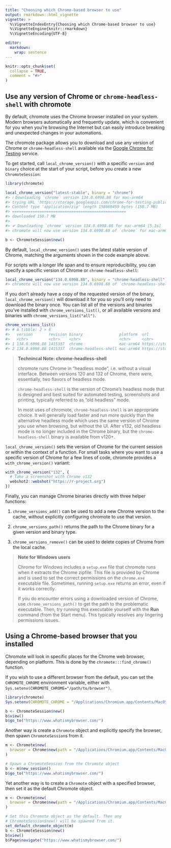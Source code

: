 ```yaml
---
title: "Choosing which Chrome-based browser to use"
output: rmarkdown::html_vignette
vignette: >
  %\VignetteIndexEntry{Choosing which Chrome-based browser to use}
  %\VignetteEngine{knitr::rmarkdown}
  %\VignetteEncoding{UTF-8}

editor:
  markdown:
    wrap: sentence
---
```


```r
knitr::opts_chunk$set(
  collapse = TRUE,
  comment = "#>"
)
```

## Use any version of Chrome or `chrome-headless-shell` with chromote

By default, chromote uses the Chrome browser installed on your system.
Modern browsers automatically and frequently update, which is convenient for you when you're browsing the Internet but can easily introduce breaking and unexpected changes in your automations.

The chromote package allows you to download and use any version of Chrome or `chrome-headless-shell` available via the [Google Chrome for Testing](https://googlechromelabs.github.io/chrome-for-testing/) service.

To get started, call `local_chrome_version()` with a specific `version` and `binary` choice at the start of your script, before you create a new `ChromoteSession`:

```r
library(chromote)

local_chrome_version("latest-stable", binary = "chrome")
#> ℹ Downloading `chrome` version 134.0.6998.88 for mac-arm64
#> trying URL 'https://storage.googleapis.com/chrome-for-testing-public/134.0.6998.88/mac-arm64/chrome-mac-arm64.zip'
#> Content type 'application/zip' length 158060459 bytes (150.7 MB)
#> ==================================================
#> downloaded 150.7 MB
#> 
#> ✔ Downloading `chrome` version 134.0.6998.88 for mac-arm64 [5.3s]
#> chromote will now use version 134.0.6998.88 of `chrome` for mac-arm64.

b <- ChromoteSession$new()
```

By default, `local_chrome_version()` uses the latest stable version of Chrome, matching the arguments shown in the code example above.

For scripts with a longer life span and to ensure reproducibility, you can specify a specific version of Chrome or `chrome-headless-shell`:

```r
local_chrome_version("134.0.6998.88", binary = "chrome-headless-shell")
#> chromote will now use version 134.0.6998.88 of `chrome-headless-shell` for mac-arm64.
```

If you don't already have a copy of the requested version of the binary, `local_chrome_version()` will download it for you so you'll only need to download the binary once.
You can list all of the versions and binaries you've installed with `chrome_versions_list()`, or all available versions and binaries with `chrome_versions_list("all")`.

```r
chrome_versions_list()
#> # A tibble: 2 × 6
#>   version       revision binary                platform  url                        path 
#>   <chr>         <chr>    <chr>                 <chr>     <chr>                      <chr>
#> 1 134.0.6998.88 1415337  chrome                mac-arm64 https://storage.googleapi… /Use…
#> 2 134.0.6998.88 1415337  chrome-headless-shell mac-arm64 https://storage.googleapi… /Use…
```

> **Technincal Note: chrome-headless-shell**
>
> chromote runs Chrome in "headless mode", i.e. without a visual interface.
> Between versions 120 and 132 of Chrome, there were, essentially, two flavors of headless mode.
>
> `chrome-headless-shell` is the version of Chrome's headless mode that is designed and best suited for automated testing, screenshots and printing, typically referred to as "old headless" mode.
>
> In most uses of chromote, `chrome-headless-shell` is an appropriate choice.
> It will generally load faster and run more quickly than the alternative headless mode which uses the same version of Chrome you use when browsing, but without the UI.
> After v132, old headless mode is no longer included in the Chrome binary, but the `chrome-headless-shell` binary is available from v120+.

`local_chrome_version()` sets the version of Chrome for the current session or within the context of a function.
For small tasks where you want to use a specific version of Chrome for a few lines of code, chromote provides a `with_chrome_version()` variant:


```r
with_chrome_version("132", {
  # Take a screenshot with Chrome v132
  webshot2::webshot("https://r-project.org")
})
```

Finally, you can manage Chrome binaries directly with three helper functions:

1. `chrome_versions_add()` can be used to add a new Chrome version to the cache, without explicitly configuring chromote to use that version.

2. `chrome_versions_path()` returns the path to the Chrome binary for a given version and binary type.

3. `chrome_versions_remove()` can be used to delete copies of Chrome from the local cache.

> **Note for Windows users**
>
> Chrome for Windows includes a `setup.exe` file that chromote runs when it extracts the Chrome zipfile.
> This file is provided by Chrome and is used to set the correct permissions on the `chrome.exe` executable file.
> Sometimes, running `setup.exe` returns an error, even if it works correctly.
>
> If you do encounter errors using a downloaded version of Chrome, use `chrome_versions_path()` to get the path to the problematic executable.
> Then, try running this executable yourself with the **Run** command (from the Start menu).
> This typically resolves any lingering permissions issues.


## Using a Chrome-based browser that you installed

Chromote will look in specific places for the Chrome web browser, depending on platform.
This is done by the `chromote:::find_chrome()` function.

If you wish to use a different browser from the default, you can set the `CHROMOTE_CHROME` environment variable, either with `Sys.setenv(CHROMOTE_CHROME="/path/to/browser")`.

``` r
library(chromote)
Sys.setenv(CHROMOTE_CHROME = "/Applications/Chromium.app/Contents/MacOS/Chromium")

b <- ChromoteSession$new()
b$view()
b$go_to("https://www.whatismybrowser.com/")
```

Another way is create a `Chromote` object and explicitly specify the browser, then spawn `ChromoteSession`s from it.

``` r
m <- Chromote$new(
  browser = Chrome$new(path = "/Applications/Chromium.app/Contents/MacOS/Chromium")
)

# Spawn a ChromoteSession from the Chromote object
b <- m$new_session()
b$go_to("https://www.whatismybrowser.com/")
```

Yet another way is to create a `Chromote` object with a specified browser, then set it as the default Chromote object.

``` r
m <- Chromote$new(
  browser = Chrome$new(path = "/Applications/Chromium.app/Contents/MacOS/Chromium")
)

# Set this Chromote object as the default. Then any
# ChromoteSession$new() will be spawned from it.
set_default_chromote_object(m)
b <- ChromoteSession$new()
b$view()
b$Page$navigate("https://www.whatismybrowser.com/")
```

